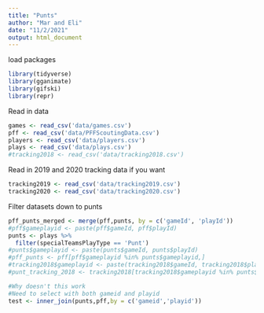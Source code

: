 ```yaml
---
title: "Punts"
author: "Mar and Eli"
date: "11/2/2021"
output: html_document
---
```


load packages
```r
library(tidyverse)
library(gganimate)
library(gifski)
library(repr)
```

Read in data
```r
games <- read_csv('data/games.csv')
pff <- read_csv('data/PFFScoutingData.csv')
players <- read_csv('data/players.csv')
plays <- read_csv('data/plays.csv')
#tracking2018 <- read_csv('data/tracking2018.csv')
```

Read in 2019 and 2020 tracking data if you want
```r
tracking2019 <- read_csv('data/tracking2019.csv')
tracking2020 <- read_csv('data/tracking2020.csv')
```

Filter datasets down to punts
```r
pff_punts_merged <- merge(pff,punts, by = c('gameId', 'playId'))
#pff$gameplayid <- paste(pff$gameId, pff$playId)
punts <- plays %>% 
  filter(specialTeamsPlayType == 'Punt')
#punts$gameplayid <- paste(punts$gameId, punts$playId)
#pff_punts <- pff[pff$gameplayid %in% punts$gameplayid,]
#tracking2018$gameplayid <- paste(tracking2018$gameId, tracking2018$playId)
#punt_tracking_2018 <- tracking2018[tracking2018$gameplayid %in% punts$gameplayid,]
```

```r
#Why doesn't this work
#Need to select with both gameid and playid
test <- inner_join(punts,pff,by = c('gameid','playid'))
```

